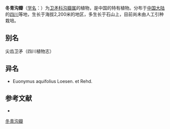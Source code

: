 {{Speciesbox
| name = 冬青沟瓣
| status = 
| status_system = 
| image =
| genus = Glyptopetalum
| species = aquifolium
| authority = (Loes. et Rehd.) C. Y. Cheng et Q. S. Ma
}}

'''冬青沟瓣'''（[[学名|学名]]：{{lang|la|''Glyptopetalum aquifolium''}}）为[[卫矛科|卫矛科]][[沟瓣属|沟瓣属]]的植物，是中国的特有植物。分布于[[中国大陆|中国大陆]]的[[四川|四川]]等地，生长于海拔2,200米的地区，多生长于石山上，目前尚未由人工引种栽培。

== 别名 ==
尖齿卫矛（四川植物志）

== 异名 ==
* Euonymus aquifolius Loesen. et Rehd.

== 参考文献 ==
<div class="references-small">
* {{cite web| url =http://www.bioinfo.cn/db05/KmzwSpecies.php?action=view&id=2114| title =冬青沟瓣| work =《中国高等植物数据库全库》| publisher =中国科学院微生物研究所| author =昆明植物研究所| accessdate =2009-02-23| deadurl =yes| archiveurl =https://web.archive.org/web/20160305024905/http://www.bioinfo.cn/db05/KmzwSpecies.php?action=view&id=2114| archivedate =2016-03-05}}
</div>
{{Taxonbar|from=Q10895253}}

[[Category:沟瓣属|冬青沟瓣]]


{{植物小作品}}